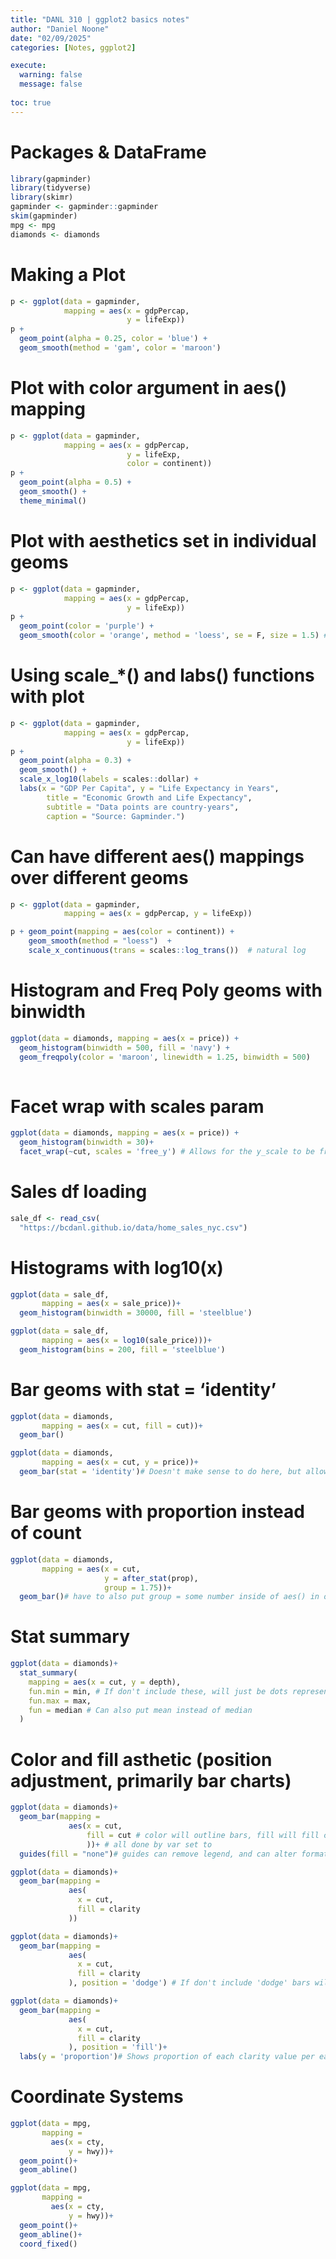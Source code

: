 ```yaml
---
title: "DANL 310 | ggplot2 basics notes"
author: "Daniel Noone"
date: "02/09/2025"
categories: [Notes, ggplot2]

execute: 
  warning: false
  message: false
  
toc: true
---
```


# Packages & DataFrame
```r
library(gapminder)
library(tidyverse)
library(skimr)
gapminder <- gapminder::gapminder
skim(gapminder)
mpg <- mpg
diamonds <- diamonds
```

# Making a Plot
```r
p <- ggplot(data = gapminder,
            mapping = aes(x = gdpPercap,
                          y = lifeExp))
p + 
  geom_point(alpha = 0.25, color = 'blue') + 
  geom_smooth(method = 'gam', color = 'maroon')
```

# Plot with color argument in aes() mapping
```r
p <- ggplot(data = gapminder,
            mapping = aes(x = gdpPercap,
                          y = lifeExp,
                          color = continent))
p + 
  geom_point(alpha = 0.5) + 
  geom_smooth() +
  theme_minimal()
```

# Plot with aesthetics set in individual geoms
```r

p <- ggplot(data = gapminder,
            mapping = aes(x = gdpPercap,
                          y = lifeExp))
p + 
  geom_point(color = 'purple') +
  geom_smooth(color = 'orange', method = 'loess', se = F, size = 1.5) # different non-linear method, and shading for error false
```

# Using scale_*() and labs() functions with plot
```r
p <- ggplot(data = gapminder,
            mapping = aes(x = gdpPercap,
                          y = lifeExp))
p + 
  geom_point(alpha = 0.3) +
  geom_smooth() +
  scale_x_log10(labels = scales::dollar) +
  labs(x = "GDP Per Capita", y = "Life Expectancy in Years",
        title = "Economic Growth and Life Expectancy",
        subtitle = "Data points are country-years",
        caption = "Source: Gapminder.")
```

# Can have different aes() mappings over different geoms
```r
p <- ggplot(data = gapminder, 
            mapping = aes(x = gdpPercap, y = lifeExp))

p + geom_point(mapping = aes(color = continent)) +
    geom_smooth(method = "loess")  +
    scale_x_continuous(trans = scales::log_trans())  # natural log
```
# Histogram and Freq Poly geoms with binwidth
```r
ggplot(data = diamonds, mapping = aes(x = price)) +
  geom_histogram(binwidth = 500, fill = 'navy') +
  geom_freqpoly(color = 'maroon', linewidth = 1.25, binwidth = 500)
  
```

# Facet wrap with scales param
```r
ggplot(data = diamonds, mapping = aes(x = price)) +
  geom_histogram(binwidth = 30)+
  facet_wrap(~cut, scales = 'free_y') # Allows for the y_scale to be free, in this case fair cut diamond price distribution is hard to see without free_y for scales
```

# Sales df loading
```r
sale_df <- read_csv(
  "https://bcdanl.github.io/data/home_sales_nyc.csv")
```

# Histograms with log10(x)
```r
ggplot(data = sale_df,
       mapping = aes(x = sale_price))+
  geom_histogram(binwidth = 30000, fill = 'steelblue')

ggplot(data = sale_df,
       mapping = aes(x = log10(sale_price)))+
  geom_histogram(bins = 200, fill = 'steelblue')


```

# Bar geoms with stat = 'identity'
```r
ggplot(data = diamonds,
       mapping = aes(x = cut, fill = cut))+
  geom_bar()

ggplot(data = diamonds,
       mapping = aes(x = cut, y = price))+
  geom_bar(stat = 'identity')# Doesn't make sense to do here, but allows you to set your own y mapping to override count default, geom_col() can also be used which just allows you to set bar height with y in aes(), ggplot also used alphebetical order by default to map out categories, can factor with a given # of levels to specify order, ie; "Fair"<"Good"<"Ideal"<"Premium"<"Very Good"

```

# Bar geoms with proportion instead of count
```r
ggplot(data = diamonds, 
       mapping = aes(x = cut,
                     y = after_stat(prop), 
                     group = 1.75))+
  geom_bar()# have to also put group = some number inside of aes() in order for it to calc proportions successfully
```

# Stat summary
```r
ggplot(data = diamonds)+
  stat_summary(
    mapping = aes(x = cut, y = depth),
    fun.min = min, # If don't include these, will just be dots representing whatever is after fun =
    fun.max = max,
    fun = median # Can also put mean instead of median
  )
```

# Color and fill asthetic (position adjustment, primarily bar charts)
```r
ggplot(data = diamonds)+
  geom_bar(mapping = 
             aes(x = cut,
                 fill = cut # color will outline bars, fill will fill colors into bars,
                 ))+ # all done by var set to 
  guides(fill = "none")# guides can remove legend, and can alter formatting for legends and theme stuff
```
```r
ggplot(data = diamonds)+
  geom_bar(mapping = 
             aes(
               x = cut,
               fill = clarity
             ))
```

```r
ggplot(data = diamonds)+
  geom_bar(mapping = 
             aes(
               x = cut,
               fill = clarity
             ), position = 'dodge') # If don't include 'dodge' bars will be stacked, if do will have multiple bars per x-axis category, clustered bar chart
```
```r
ggplot(data = diamonds)+
  geom_bar(mapping = 
             aes(
               x = cut,
               fill = clarity
             ), position = 'fill')+
  labs(y = 'proportion')# Shows proportion of each clarity value per each cut value

```
# Coordinate Systems
```r
ggplot(data = mpg,
       mapping =
         aes(x = cty,
             y = hwy))+
  geom_point()+
  geom_abline()
```
```r
ggplot(data = mpg,
       mapping =
         aes(x = cty,
             y = hwy))+
  geom_point()+
  geom_abline()+
  coord_fixed()
```


